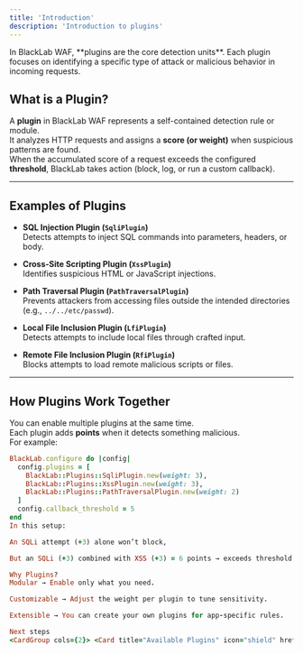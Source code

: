 ```yaml
---
title: 'Introduction'
description: 'Introduction to plugins'
---
```


<Note>
  In BlackLab WAF, **plugins are the core detection units**.  
  Each plugin focuses on identifying a specific type of attack or malicious behavior in incoming requests.
</Note>

## What is a Plugin?

A **plugin** in BlackLab WAF represents a self-contained detection rule or module.  
It analyzes HTTP requests and assigns a **score (or weight)** when suspicious patterns are found.  
When the accumulated score of a request exceeds the configured **threshold**, BlackLab takes action (block, log, or run a custom callback).  

---

## Examples of Plugins

- **SQL Injection Plugin (`SqliPlugin`)**  
  Detects attempts to inject SQL commands into parameters, headers, or body.

- **Cross-Site Scripting Plugin (`XssPlugin`)**  
  Identifies suspicious HTML or JavaScript injections.

- **Path Traversal Plugin (`PathTraversalPlugin`)**  
  Prevents attackers from accessing files outside the intended directories (e.g., `../../etc/passwd`).

- **Local File Inclusion Plugin (`LfiPlugin`)**  
  Detects attempts to include local files through crafted input.

- **Remote File Inclusion Plugin (`RfiPlugin`)**  
  Blocks attempts to load remote malicious scripts or files.

---

## How Plugins Work Together

You can enable multiple plugins at the same time.  
Each plugin adds **points** when it detects something malicious.  
For example:

```ruby
BlackLab.configure do |config|
  config.plugins = [
    BlackLab::Plugins::SqliPlugin.new(weight: 3),
    BlackLab::Plugins::XssPlugin.new(weight: 3),
    BlackLab::Plugins::PathTraversalPlugin.new(weight: 2)
  ]
  config.callback_threshold = 5
end
In this setup:

An SQLi attempt (+3) alone won’t block,

But an SQLi (+3) combined with XSS (+3) = 6 points → exceeds threshold (5) → blocked.

Why Plugins?
Modular → Enable only what you need.

Customizable → Adjust the weight per plugin to tune sensitivity.

Extensible → You can create your own plugins for app-specific rules.

Next steps
<CardGroup cols={2}> <Card title="Available Plugins" icon="shield" href="/plugins/available"> Explore the built-in plugins included with BlackLab WAF. </Card> <Card title="Build Custom Plugins" icon="wrench" href="/plugins/custom"> Learn how to create your own plugins for custom attack detection. </Card> </CardGroup>